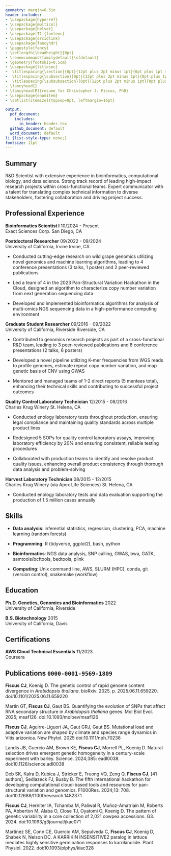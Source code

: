 ```yaml
---
geometry: margin=0.5in
header-includes: 
- \usepackage{hyperref}
- \usepackage{multicol}
- \usepackage{helvet}
- \usepackage[T1]{fontenc}
- \usepackage{orcidlink}
- \usepackage{fancyhdr}
- \pagestyle{fancy}
- \setlength{\headheight}{0pt}
- \renewcommand\familydefault{\sfdefault} 
- \geometry{footskip=0.5cm}
- \usepackage{titlesec}
-  \titlespacing{\section}{0pt}{12pt plus 2pt minus 1pt}{0pt plus 1pt minus 1pt}
-  \titlespacing{\subsection}{0pt}{12pt plus 2pt minus 1pt}{0pt plus 1pt minus 1pt}
-  \titlespacing{\subsubsection}{0pt}{12pt plus 2pt minus 1pt}{0pt plus 1pt minus 1pt}
- \fancyhead{}
- \fancyhead[R]{resume for Christopher J. Fiscus, PhD}
- \usepackage{enumitem}
- \setlist[itemize]{topsep=0pt, leftmargin=16pt}

output:
  pdf_document:
    includes:
      in_header: header.tex
  github_document: default
  word_document: default
li {list-style-type: none;}
fontsize: 11pt
---
```

\thispagestyle{plain}
\begin{multicols}{2}
\begin{flushleft}
{\LARGE \textbf{Christopher J. Fiscus, PhD}\par}
\vfill
\textbf{Bioinformatics Scientist} \\   
San Diego, California
\end{flushleft}

\columnbreak

\begin{flushright}
\begin{tabular}{rp{0.30\linewidth}}
\faPhone & \href{tel:+12096139384}{1-209-613-9384} \\
\faEnvelopeO & \href{mailto:fiscuscj@gmail.com}{fiscuscj@gmail.com} \\
\faLinkedin & \href{https://www.linkedin.com/in/fiscuscj}{fiscuscj} \\
\faGithub & \href{https://github.com/cjfiscus}{cjfiscus} 
\end{tabular}
\end{flushright}

\end{multicols}


## Summary
R&D Scientist with extensive experience in bioinformatics, computational biology, and data science. Strong track record of leading high-impact research projects within cross-functional teams. Expert communicator with a talent for translating complex technical information to diverse stakeholders, fostering collaboration and driving project success. 

## Professional Experience
**Bioinformatics Scientist I** \hfill 10/2024 - Present  
Exact Sciences Corp. \hfill San Diego, CA

**Postdoctoral Researcher** \hfill 09/2022 - 09/2024  
University of California, Irvine \hfill Irvine, CA  

* Conducted cutting-edge research on wild grape genomics utilizing novel genomics and machine learning algorithms, leading to 4 conference presentations (3 talks, 1 poster) and 2 peer-reviewed publications   

* Led a team of 4 in the 2023 Pan-Structural Variation Hackathon in the Cloud, designed an algorithm to characterize copy number variation from next generation sequencing data 

* Developed and implemented bioinformatics algorithms for analysis of multi-omics NGS sequencing data in a high-performance computing environment


**Graduate Student Researcher** \hfill 09/2016 - 09/2022  
University of California, Riverside \hfill Riverside, CA  

* Contributed to genomics research projects as part of a cross-functional R&D team, leading to 3 peer-reviewed publications and 8 conference presentations (2 talks, 6 posters)  

* Developed a novel pipeline utilizing K-mer frequencies from WGS reads to profile genomes, estimate repeat copy number variation, and map genetic basis of CNV using GWAS  

* Mentored and managed teams of 1-2 direct reports (5 mentees total), enhancing their technical skills and contributing to successful project outcomes 


**Quality Control Laboratory Technician** \hfill 12/2015 - 08/2016  
Charles Krug Winery \hfill St. Helena, CA  

* Conducted enology laboratory tests throughout production, ensuring legal compliance and maintaining quality standards across multiple product lines  

* Redesigned 5 SOPs for quality control laboratory assays, improving laboratory efficiency by 20% and ensuring consistent, reliable testing procedures  

* Collaborated with production teams to identify and resolve product quality issues, enhancing overall product consistency through thorough data analysis and problem-solving   


**Harvest Laboratory Technician** \hfill 08/2015 - 12/2015  
Charles Krug Winery (via Apex Life Sciences) \hfill St. Helena, CA

* Conducted enology laboratory tests and data evaluation supporting the production of 1.5 million cases annually  

## Skills
* **Data analysis**: inferential statistics, regression, clustering, PCA, machine learning (random forests) 

* **Programming**: R (tidyverse, ggplot2), bash, python 

* **Bioinformatics**: NGS data analysis, SNP calling, GWAS, bwa, GATK, samtools/bcftools, bedtools, plink   

* **Computing**: Unix command line, AWS, SLURM (HPC), conda, git (version control), snakemake (workflow)   

## Education   
**Ph.D. Genetics, Genomics and Bioinformatics** \hfill 2022  
University of California, Riverside

**B.S. Biotechnology** \hfill 2015  
University of California, Davis

## Certifications
**AWS Cloud Technical Essentials** \hfill 11/2023  
Coursera 

## Publications \orcidlink{https://orcid.org/0000-0001-9569-1809} `0000-0001-9569-1809`
<!-- use PLoS Genetics citation style but add all authors -->
**Fiscus CJ**, Koenig D. The genetic control of rapid genome content divergence in *Arabidopsis thaliana*. bioRxiv. 2025. p. 2025.06.11.659220. doi:10.1101/2025.06.11.659220   

Martin GT, **Fiscus CJ**, Gaut BS. Quantifying the evolution of SNPs that affect RNA secondary structure in *Arabidopsis thaliana* genes. Mol Biol Evol. 2025; msaf126. doi:10.1093/molbev/msaf126   

**Fiscus CJ**, Aguirre-Liguori JA, Gaut GRJ, Gaut BS. Mutational load and adaptive variation are shaped by climate and species range dynamics in Vitis arizonica. New Phytol. 2025 doi:10.1111/nph.70238  

Landis JB, Guercio AM, Brown KE, **Fiscus CJ**, Morrell PL, Koenig D. Natural selection drives emergent genetic homogeneity in a century-scale experiment with barley. Science. 2024;385: eadl0038. doi:10.1126/science.adl0038  

Deb SK, Kalra D, Kubica J, Stricker E, Truong VQ, Zeng Q, **Fiscus CJ**, [41 authors], Sedlazeck FJ, Busby B. The fifth international hackathon for developing computational cloud-based tools and resources for pan-structural variation and genomics. F1000Res. 2024;13: 708. doi:10.12688/f1000research.148237.1  

**Fiscus CJ**, Herniter IA, Tchamba M, Paliwal R, Muñoz-Amatriaín M, Roberts PA, Abberton M, Alaba O, Close TJ, Oyatomi O, Koenig D. The pattern of genetic variability in a core collection of 2,021 cowpea accessions. G3. 2024. doi:10.1093/g3journal/jkae071 

Martinez SE, Conn CE, Guercio AM, Sepulveda C, **Fiscus CJ**, Koenig D, Shabek N, Nelson DC. A KARRIKIN INSENSITIVE2 paralog in lettuce mediates highly sensitive germination responses to karrikinolide. Plant Physiol. 2022. doi:10.1093/plphys/kiac328
